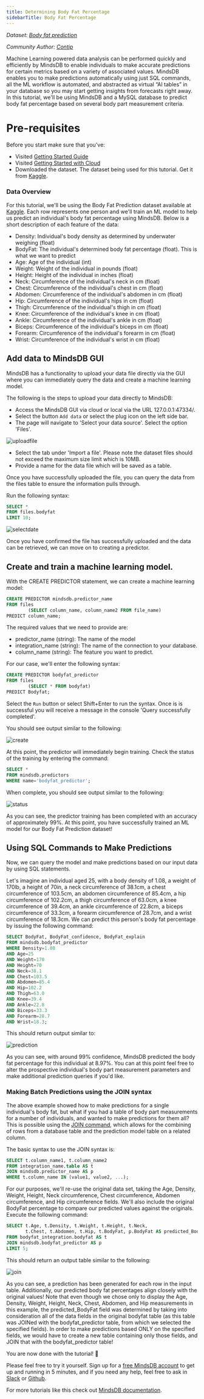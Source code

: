 ```yaml
---
title: Determining Body Fat Percentage
sidebarTitle: Body Fat Percentage
---
```


_Dataset:
[Body fat prediction](https://www.kaggle.com/fedesoriano/body-fat-prediction-dataset)_

_Community Author: [Contip](https://github.com/contip)_

Machine Learning powered data analysis can be performed quickly and efficiently
by MindsDB to enable individuals to make accurate predictions for certain
metrics based on a variety of associated values. MindsDB enables you to make
predictions automatically using just SQL commands, all the ML workflow is
automated, and abstracted as virtual “AI tables” in your database so you may
start getting insights from forecasts right away. In this tutorial, we'll be
using MindsDB and a MySQL database to predict body fat percentage based on
several body part measurement criteria.

# Pre-requisites

Before you start make sure that you've:

- Visited [Getting Started Guide](/info)
- Visited [Getting Started with Cloud](/setup/cloud)
- Downloaded the dataset. The dataset being used for this tutorial. Get it from
  [Kaggle](https://www.kaggle.com/fedesoriano/body-fat-prediction-dataset).

### Data Overview

For this tutorial, we'll be using the Body Fat Prediction dataset available at
[Kaggle](https://www.kaggle.com/fedesoriano/body-fat-prediction-dataset). Each
row represents one person and we'll train an ML model to help us predict an
individual's body fat percentage using MindsDB. Below is a short description of
each feature of the data:

- Density: Individual's body density as determined by underwater weighing
  (float)
- BodyFat: The individual's determined body fat percentage (float). This is what
  we want to predict
- Age: Age of the individual (int)
- Weight: Weight of the individual in pounds (float)
- Height: Height of the individual in inches (float)
- Neck: Circumference of the individual's neck in cm (float)
- Chest: Circumference of the individual's chest in cm (float)
- Abdomen: Circumference of the individual's abdomen in cm (float)
- Hip: Circumference of the individual's hips in cm (float)
- Thigh: Circumference of the individual's thigh in cm (float)
- Knee: Circumference of the individual's knee in cm (float)
- Ankle: Circumference of the individual's ankle in cm (float)
- Biceps: Circumference of the individual's biceps in cm (float)
- Forearm: Circumference of the individual's forearm in cm (float)
- Wrist: Circumference of the individual's wrist in cm (float)

## Add data to MindsDB GUI

MindsDB has a functionality to upload your data file directly via the GUI where
you can immediately query the data and create a machine learning model.

The following is the steps to upload your data directly to MindsDB:

- Access the MindsDB GUI via cloud or local via the URL 127.0.0.1:47334/.
- Select the button `Add data` or select the plug icon on the left side bar.
- The page will navigate to 'Select your data source'. Select the option
  'Files'.

![uploadfile](/assets/sql/tutorials/bodyfat/upload_file.png)

- Select the tab under 'Import a file'. Please note the dataset files should not
  exceed the maximum size limit which is 10MB.
- Provide a name for the data file which will be saved as a table.

Once you have successfully uploaded the file, you can query the data from the
files table to ensure the information pulls through.

Run the following syntax:

```sql
SELECT *
FROM files.bodyfat
LIMIT 10;
```

![selectdate](/assets/sql/tutorials/bodyfat/selectdata.png)

Once you have confirmed the file has successfully uploaded and the data can be
retrieved, we can move on to creating a predictor.

## Create and train a machine learning model.

With the CREATE PREDICTOR statement, we can create a machine learning model:

```sql
CREATE PREDICTOR mindsdb.predictor_name
FROM files
        (SELECT column_name, column_name2 FROM file_name)
PREDICT column_name;
```

The required values that we need to provide are: ​

- predictor_name (string): The name of the model
- integration_name (string): The name of the connection to your database.
- column_name (string): The feature you want to predict.

For our case, we'll enter the following syntax:

```sql
CREATE PREDICTOR bodyfat_predictor
FROM files
        (SELECT * FROM bodyfat)
PREDICT Bodyfat;
```

Select the `Run` button or select Shift+Enter to run the syntax. Once is is
successful you will receive a message in the console 'Query successfully
completed'.

You should see output similar to the following:

![create](/assets/sql/tutorials/bodyfat/create.png)

At this point, the predictor will immediately begin training. Check the status
of the training by entering the command:

```sql
SELECT *
FROM mindsdb.predictors
WHERE name='bodyfat_predictor';
```

When complete, you should see output similar to the following:

![status](/assets/sql/tutorials/bodyfat/status.png)

As you can see, the predictor training has been completed with an accuracy of
approximately 99%. At this point, you have successfully trained an ML model for
our Body Fat Prediction dataset!

## Using SQL Commands to Make Predictions

Now, we can query the model and make predictions based on our input data by
using SQL statements.

Let's imagine an individual aged 25, with a body density of 1.08, a weight of
170lb, a height of 70in, a neck circumference of 38.1cm, a chest circumference
of 103.5cm, an abdomen circumference of 85.4cm, a hip circumference of 102.2cm,
a thigh circumference of 63.0cm, a knee circumference of 39.4cm, an ankle
circumference of 22.8cm, a biceps circumference of 33.3cm, a forearm
circumference of 28.7cm, and a wrist circumference of 18.3cm. We can predict
this person's body fat percentage by issuing the following command:

```sql
SELECT BodyFat, BodyFat_confidence, BodyFat_explain
FROM mindsdb.bodyfat_predictor
WHERE Density=1.08
AND Age=25
AND Weight=170
AND Height=70
AND Neck=38.1
AND Chest=103.5
AND Abdomen=85.4
AND Hip=102.2
AND Thigh=63.0
AND Knee=39.4
AND Ankle=22.8
AND Biceps=33.3
AND Forearm=28.7
AND Wrist=18.3;
```

This should return output similar to:

![prediction](/assets/sql/tutorials/bodyfat/prediction.png)

As you can see, with around 99% confidence, MindsDB predicted the body fat
percentage for this individual at 8.97%. You can at this point feel free to
alter the prospective individual's body part measurement parameters and make
additional prediction queries if you'd like.

### Making Batch Predictions using the JOIN syntax

The above example showed how to make predictions for a single individual's
body fat, but what if you had a table of body part measurements for a number of
individuals, and wanted to make predictions for them all? This is possible using
the [JOIN command](/sql/api/join/), which allows for the
combining of rows from a database table and the prediction model table on a
related column.

The basic syntax to use the JOIN syntax is:

```sql
SELECT t.column_name1, t.column_name2
FROM integration_name.table AS t
JOIN mindsdb.predictor_name AS p
WHERE t.column_name IN (value1, value2, ...);
```

For our purposes, we'll re-use the original data set, taking the Age, Density,
Weight, Height, Neck circumference, Chest circumference, Abdomen circumference,
and Hip circumference fields. We'll also include the original BodyFat percentage
to compare our predicted values against the originals. Execute the following
command:

```sql
SELECT t.Age, t.Density, t.Weight, t.Height, t.Neck,
       t.Chest, t.Abdomen, t.Hip, t.BodyFat, p.BodyFat AS predicted_BodyFat
FROM bodyfat_integration.bodyfat AS t
JOIN mindsdb.bodyfat_predictor AS p
LIMIT 5;
```

This should return an output table similar to the following:

![join](/assets/sql/tutorials/bodyfat/join.png)

As you can see, a prediction has been generated for each row in the input table.
Additionally, our predicted body fat percentages align closely with the original
values! Note that even though we chose only to display the Age, Density, Weight,
Height, Neck, Chest, Abdomen, and Hip measurements in this example, the
predicted_BodyFat field was determined by taking into consideration all of the
data fields in the original bodyfat table (as this table was JOINed with the
bodyfat_predictor table, from which we selected the specified fields). In order
to make predictions based ONLY on the specified fields, we would have to create
a new table containing only those fields, and JOIN that with the
bodyfat_predictor table!

You are now done with the tutorial! 🎉

Please feel free to try it yourself. Sign up for a
[free MindsDB account](https://cloud.mindsdb.com) to get up and running in 5
minutes, and if you need any help, feel free to ask in
[Slack](https://join.slack.com/t/mindsdbcommunity/shared_invite/zt-o8mrmx3l-5ai~5H66s6wlxFfBMVI6wQ)
or [Github](https://github.com/mindsdb/mindsdb/discussions).

For more tutorials like this check out
[MindsDB documentation](https://docs.mindsdb.com/).
